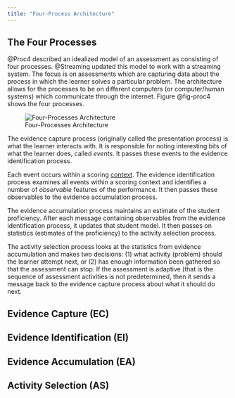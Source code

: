 ```yaml
---
title: "Four-Process Architecture"
---
```


## The Four Processes

@Proc4 described an idealized model of an assessment as consisting of four
processes.  @Streaming updated this model to work with a streaming system.  The 
focus is on assessments which are capturing data about the process in which the 
learner solves a particular problem.  The architecture allows for the processes to 
be on different computers (or computer/human systems) which communicate through the 
internet.  Figure @fig-proc4 shows the four processes.

![Four-Processes Architecture](img/Proc4.png)

The evidence capture process (originally called the presentation process) is what
the learner interacts with.  It is responsible for noting interesting bits of what 
the learner does, called _events_.  It passes these events to the evidence 
identification process.

Each event occurs within a scoring [context](Context.qmd).  The evidence 
identification process examines all events within a scoring context and identifies
a number of _observable_ features of the performance.  It then passes these 
observables to the evidence accumulation process.

The evidence accumulation process maintains an estimate of the student proficiency.
After each message containing observables from the evidence identification 
process, it updates that student model.  It then passes on statistics (estimates of 
the proficiency) to the activity selection process.

The activity selection process looks at the statistics from evidence accumulation 
and makes two decisions:  (1) what activity (problem) should the learner attempt 
next, or (2) has enough information been gathered so that the assessment can stop.
If the assessment is adaptive (that is the sequence of assessment activities is not
predetermined, then it sends a message back to the evidence capture process about what it should do next.

## Evidence Capture (EC)



## Evidence Identification (EI)

## Evidence Accumulation (EA)

## Activity Selection (AS)




